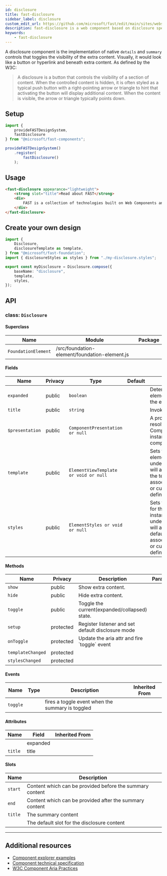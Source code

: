 ```yaml
---
id: disclosure
title: fast-disclosure
sidebar_label: disclosure
custom_edit_url: https://github.com/microsoft/fast/edit/main/sites/website/versioned_docs/version-legacy/components/fast-disclosure.mdx
description: fast-disclosure is a web component based on disclosure specification.
keywords:
    - fast-disclosure
---
```


A disclosure component is the implementation of native `details` and `summary` controls that toggles the visibility of the extra content. Visually, it would look like a button or hyperlink and beneath extra content. As defined by the W3C:

> A disclosure is a button that controls the visibility of a section of content. When the controlled content is hidden, it is often styled as a typical push button with a right-pointing arrow or triangle to hint that activating the button will display additional content. When the content is visible, the arrow or triangle typically points down.

## Setup

```ts
import {
    provideFASTDesignSystem,
    fastDisclosure
} from "@microsoft/fast-components";

provideFASTDesignSystem()
    .register(
        fastDisclosure()
    );
```

## Usage

```html live
<fast-disclosure appearance="lightweight">
    <strong slot="title">Read about FAST</strong>
    <div>
        FAST is a collection of technologies built on Web Components and modern Web Standards, designed to help you efficiently tackle some of the most common challenges in website and application design and development.
    </div>
</fast-disclosure>
```

## Create your own design

```ts
import {
    Disclosure,
    disclosureTemplate as template,
} from "@microsoft/fast-foundation";
import { disclosureStyles as styles } from "./my-disclosure.styles";

export const myDisclosure = Disclosure.compose({
    baseName: "disclosure",
    template,
    styles,
});
```

## API



### class: `Disclosure`

#### Superclass

| Name                | Module                                        | Package |
| ------------------- | --------------------------------------------- | ------- |
| `FoundationElement` | /src/foundation-element/foundation-element.js |         |

#### Fields

| Name            | Privacy | Type                                  | Default | Description                                                                                                                                                                         | Inherited From    |
| --------------- | ------- | ------------------------------------- | ------- | ----------------------------------------------------------------------------------------------------------------------------------------------------------------------------------- | ----------------- |
| `expanded`      | public  | `boolean`                             |         | Determines if the element should show the extra content or not.                                                                                                                     |                   |
| `title`         | public  | `string`                              |         | Invoker title                                                                                                                                                                       |                   |
| `$presentation` | public  | `ComponentPresentation or null`       |         | A property which resolves the ComponentPresentation instance for the current component.                                                                                             | FoundationElement |
| `template`      | public  | `ElementViewTemplate or void or null` |         | Sets the template of the element instance. When undefined, the element will attempt to resolve the template from the associated presentation or custom element definition.          | FoundationElement |
| `styles`        | public  | `ElementStyles or void or null`       |         | Sets the default styles for the element instance. When undefined, the element will attempt to resolve default styles from the associated presentation or custom element definition. | FoundationElement |

#### Methods

| Name              | Privacy   | Description                                       | Parameters | Return | Inherited From    |
| ----------------- | --------- | ------------------------------------------------- | ---------- | ------ | ----------------- |
| `show`            | public    | Show extra content.                               |            | `void` |                   |
| `hide`            | public    | Hide extra content.                               |            | `void` |                   |
| `toggle`          | public    | Toggle the current(expanded/collapsed) state.     |            | `void` |                   |
| `setup`           | protected | Register listener and set default disclosure mode |            | `void` |                   |
| `onToggle`        | protected | Update the aria attr and fire \`toggle\` event    |            |        |                   |
| `templateChanged` | protected |                                                   |            | `void` | FoundationElement |
| `stylesChanged`   | protected |                                                   |            | `void` | FoundationElement |

#### Events

| Name     | Type | Description                                      | Inherited From |
| -------- | ---- | ------------------------------------------------ | -------------- |
| `toggle` |      | fires a toggle event when the summary is toggled |                |

#### Attributes

| Name    | Field    | Inherited From |
| ------- | -------- | -------------- |
|         | expanded |                |
| `title` | title    |                |

#### Slots

| Name    | Description                                              |
| ------- | -------------------------------------------------------- |
| `start` | Content which can be provided before the summary content |
| `end`   | Content which can be provided after the summary content  |
| `title` | The summary content                                      |
|         | The default slot for the disclosure content              |

<hr/>


## Additional resources

* [Component explorer examples](https://explore.fast.design/components/fast-disclosure)
* [Component technical specification](https://github.com/microsoft/fast/tree/archives/fast-foundation-3/packages/web-components/fast-foundation/src/disclosure/disclosure.spec.md)
* [W3C Component Aria Practices](https://w3c.github.io/aria-practices/#disclosure)
